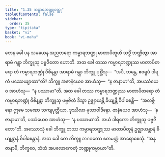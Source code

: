```yaml
---
title: "1.35 ကမ္မာရဘဏ္ဍုဝတ္ထု"
tableOfContents: false
sidebar:
  order: 35
type: "tipitaka"
basket: "vi"
book: "vi-maha"
---
```



<DynamicBreadcrumb />

<Division number="98" book="vi-maha" e="ch" v="3" p="107">

<Paragraph number="436" book="vi-maha">
တေန ခေါ ပန သမယေန အညတရော ကမ္မာရဘဏ္ဍု မာတာပိတူဟိ သဒ္ဓိံ ဘဏ္ဍိတွာ အာရာမံ ဂန္တွာ ဘိက္ခူသု ပဗ္ဗဇိတော ဟောတိ. အထ ခေါ တဿ ကမ္မာရဘဏ္ဍုဿ မာတာပိတရော တံ ကမ္မာရဘဏ္ဍုံ ဝိစိနန္တာ အာရာမံ ဂန္တွာ ဘိက္ခူ ပုစ္ဆိံသု—  “အပိ, ဘန္တေ, ဧဝရူပံ ဒါရကံ ပဿေယျာထာ”တိ? ဘိက္ခူ အဇာနံယေဝ အာဟံသု—  “န ဇာနာမာ”တိ, အပဿံယေဝ အာဟံသု—  “န ပဿာမာ”တိ. အထ ခေါ တဿ ကမ္မာရဘဏ္ဍုဿ မာတာပိတရော တံ ကမ္မာရဘဏ္ဍုံ ဝိစိနန္တာ ဘိက္ခူသု ပဗ္ဗဇိတံ ဒိသွာ ဥဇ္ဈာယန္တိ ခိယျန္တိ ဝိပါစေန္တိ—  “အလဇ္ဇိနော ဣမေ သမဏာ သကျပုတ္တိယာ, ဒုဿီလာ မုသာဝါဒိနော. ဇာနံယေဝ အာဟံသု—  ‘န ဇာနာမာ’တိ, ပဿံယေဝ အာဟံသု—  ‘န ပဿာမာ’တိ. အယံ ဒါရကော ဘိက္ခူသု ပဗ္ဗဇိတော”တိ. အဿောသုံ ခေါ ဘိက္ခူ တဿ ကမ္မာရဘဏ္ဍုဿ မာတာပိတူနံ ဥဇ္ဈာယန္တာနံ ခိယျန္တာနံ ဝိပါစေန္တာနံ. အထ ခေါ တေ ဘိက္ခူ ဘဂဝတော ဧတမတ္ထံ အာရောစေသုံ. “အနုဇာနာမိ, ဘိက္ခဝေ, သံဃံ အပလောကေတုံ ဘဏ္ဍုကမ္မာယာ”တိ.
</Paragraph>
</Division>